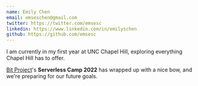 ```yaml
---
name: Emily Chen
email: emseschen@gmail.com
twitter: https://twitter.com/emsesc
linkedin: https://www.linkedin.com/in/emilyschen
github: https://github.com/emsesc
---
```


I am currently in my first year at UNC Chapel Hill, exploring everything Chapel Hill has to offer.

[Bit Project](https://bitproject.org)'s **Serverless Camp 2022** has wrapped up with a nice bow, and we're preparing for our future goals.
